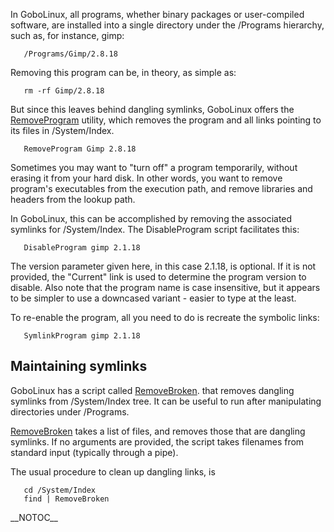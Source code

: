 In GoboLinux, all programs, whether binary packages or user-compiled
software, are installed into a single directory under the /Programs
hierarchy, such as, for instance, gimp:

    /Programs/Gimp/2.8.18

Removing this program can be, in theory, as simple as:

    rm -rf Gimp/2.8.18 

But since this leaves behind dangling symlinks, GoboLinux
offers the [[RemoveProgram]] utility, which removes the
program and all links pointing to its files in
/System/Index.

    RemoveProgram Gimp 2.8.18

Sometimes you may want to "turn off" a program temporarily,
without erasing it from your hard disk. In other words, you
want to remove program's executables from the execution
path, and remove libraries and headers from the lookup path.

In GoboLinux, this can be accomplished by removing the
associated symlinks for /System/Index. The DisableProgram
script facilitates this:

    DisableProgram gimp 2.1.18

The version parameter given here, in this case 2.1.18, is
optional. If it is not provided, the "Current" link is used
to determine the program version to disable.  Also note that
the program name is case insensitive, but it appears to be
simpler to use a downcased variant - easier to type at the
least. 

To re-enable the program, all you need to do is recreate the
symbolic links:

    SymlinkProgram gimp 2.1.18

== Maintaining symlinks ==

GoboLinux has a script called [[RemoveBroken]]. 
that removes dangling symlinks from /System/Index tree.
It can be useful to run after manipulating directories
under /Programs. 

[[RemoveBroken]] takes a list of files, and removes those
that are dangling symlinks. If no arguments are provided,
the script takes filenames from standard input (typically
through a pipe).

The usual procedure to clean up dangling links, is

    cd /System/Index
    find | RemoveBroken

__NOTOC__

